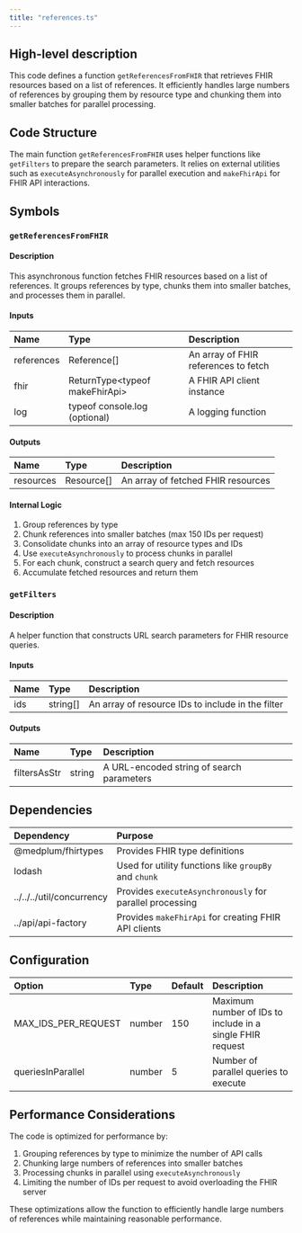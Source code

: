 ```yaml
---
title: "references.ts"
---
```


## High-level description
This code defines a function `getReferencesFromFHIR` that retrieves FHIR resources based on a list of references. It efficiently handles large numbers of references by grouping them by resource type and chunking them into smaller batches for parallel processing.

## Code Structure
The main function `getReferencesFromFHIR` uses helper functions like `getFilters` to prepare the search parameters. It relies on external utilities such as `executeAsynchronously` for parallel execution and `makeFhirApi` for FHIR API interactions.

## Symbols

### `getReferencesFromFHIR`
#### Description
This asynchronous function fetches FHIR resources based on a list of references. It groups references by type, chunks them into smaller batches, and processes them in parallel.

#### Inputs
| Name | Type | Description |
|:-----|:-----|:------------|
| references | Reference[] | An array of FHIR references to fetch |
| fhir | ReturnType&lt;typeof makeFhirApi&gt; | A FHIR API client instance |
| log | typeof console.log (optional) | A logging function |

#### Outputs
| Name | Type | Description |
|:-----|:-----|:------------|
| resources | Resource[] | An array of fetched FHIR resources |

#### Internal Logic
1. Group references by type
2. Chunk references into smaller batches (max 150 IDs per request)
3. Consolidate chunks into an array of resource types and IDs
4. Use `executeAsynchronously` to process chunks in parallel
5. For each chunk, construct a search query and fetch resources
6. Accumulate fetched resources and return them

### `getFilters`
#### Description
A helper function that constructs URL search parameters for FHIR resource queries.

#### Inputs
| Name | Type | Description |
|:-----|:-----|:------------|
| ids | string[] | An array of resource IDs to include in the filter |

#### Outputs
| Name | Type | Description |
|:-----|:-----|:------------|
| filtersAsStr | string | A URL-encoded string of search parameters |

## Dependencies
| Dependency | Purpose |
|:-----------|:--------|
| @medplum/fhirtypes | Provides FHIR type definitions |
| lodash | Used for utility functions like `groupBy` and `chunk` |
| ../../../util/concurrency | Provides `executeAsynchronously` for parallel processing |
| ../api/api-factory | Provides `makeFhirApi` for creating FHIR API clients |

## Configuration
| Option | Type | Default | Description |
|:-------|:-----|:--------|:------------|
| MAX_IDS_PER_REQUEST | number | 150 | Maximum number of IDs to include in a single FHIR request |
| queriesInParallel | number | 5 | Number of parallel queries to execute |

## Performance Considerations
The code is optimized for performance by:
1. Grouping references by type to minimize the number of API calls
2. Chunking large numbers of references into smaller batches
3. Processing chunks in parallel using `executeAsynchronously`
4. Limiting the number of IDs per request to avoid overloading the FHIR server

These optimizations allow the function to efficiently handle large numbers of references while maintaining reasonable performance.